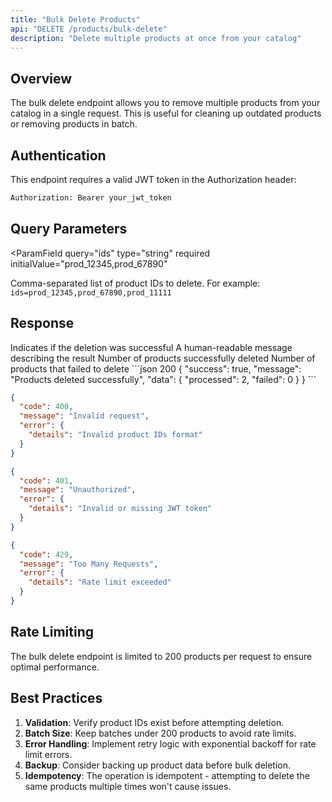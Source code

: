 ```yaml
---
title: "Bulk Delete Products"
api: "DELETE /products/bulk-delete"
description: "Delete multiple products at once from your catalog"
---
```


## Overview

The bulk delete endpoint allows you to remove multiple products from your catalog in a single request. This is useful for cleaning up outdated products or removing products in batch.

## Authentication

This endpoint requires a valid JWT token in the Authorization header:
```bash
Authorization: Bearer your_jwt_token
```

## Query Parameters

<ParamField
  query="ids"
  type="string"
  required
  initialValue="prod_12345,prod_67890"
>
  Comma-separated list of product IDs to delete. For example: `ids=prod_12345,prod_67890,prod_11111`
</ParamField>

## Response

<ResponseField name="success" type="boolean">
  Indicates if the deletion was successful
</ResponseField>

<ResponseField name="message" type="string">
  A human-readable message describing the result
</ResponseField>

<ResponseField name="data" type="object">
  <ResponseField name="processed" type="number">
    Number of products successfully deleted
  </ResponseField>
  <ResponseField name="failed" type="number">
    Number of products that failed to delete
  </ResponseField>
</ResponseField>

<ResponseExample>
```json 200
{
  "success": true,
  "message": "Products deleted successfully",
  "data": {
    "processed": 2,
    "failed": 0
  }
}
```

```json 400
{
  "code": 400,
  "message": "Invalid request",
  "error": {
    "details": "Invalid product IDs format"
  }
}
```

```json 401
{
  "code": 401,
  "message": "Unauthorized",
  "error": {
    "details": "Invalid or missing JWT token"
  }
}
```

```json 429
{
  "code": 429,
  "message": "Too Many Requests",
  "error": {
    "details": "Rate limit exceeded"
  }
}
```
</ResponseExample>

## Rate Limiting

The bulk delete endpoint is limited to 200 products per request to ensure optimal performance.

## Best Practices

1. **Validation**: Verify product IDs exist before attempting deletion.
2. **Batch Size**: Keep batches under 200 products to avoid rate limits.
3. **Error Handling**: Implement retry logic with exponential backoff for rate limit errors.
4. **Backup**: Consider backing up product data before bulk deletion.
5. **Idempotency**: The operation is idempotent - attempting to delete the same products multiple times won't cause issues.
</ResponseExample> 